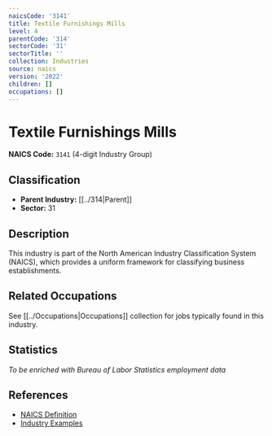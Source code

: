 ```yaml
---
naicsCode: '3141'
title: Textile Furnishings Mills
level: 4
parentCode: '314'
sectorCode: '31'
sectorTitle: ''
collection: Industries
source: naics
version: '2022'
children: []
occupations: []
---
```

# Textile Furnishings Mills

**NAICS Code:** `3141` (4-digit Industry Group)

## Classification

- **Parent Industry:** [[../314|Parent]]
- **Sector:** 31

## Description

This industry is part of the North American Industry Classification System (NAICS), which provides a uniform framework for classifying business establishments.

## Related Occupations

See [[../Occupations|Occupations]] collection for jobs typically found in this industry.

## Statistics

*To be enriched with Bureau of Labor Statistics employment data*

## References

- [NAICS Definition](https://www.census.gov/naics/)
- [Industry Examples](https://www.census.gov/naics/2022NAICS/)
